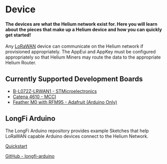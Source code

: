 
# Device 

#### The devices are what the Helium network exist for. Here you will learn about the pieces that make up a Helium device and how you can quickly get started! 

Any [LoRaWAN](https://lora-alliance.org/about-lorawan) device can communicate on the Helium network if provisioned appropriately. The AppEui and AppKey must be configured appropriately so that Helium Miners may route the data to the appropriate Helium Router.

## Currently Supported Development Boards
- <a href="https://www.st.com/en/evaluation-tools/b-l072z-lrwan1.html" target="_blank">B-L072Z-LRWAN1 - STMicroelectronics</a>
- <a href="https://store.mcci.com/collections/iot-building-blocks/products/mcci-catena-4610-integrated-node-for-lorawan-technology" target="_blank">Catena 4610 - MCCI</a>
- <a href="https://www.adafruit.com/product/3178" target="_blank">Feather M0 with RFM95 - Adafruit (Arduino Only)</a>

## LongFi Arduino
The LongFi Arduino repository provides example Sketches that help LoRaWAN capable Arduino devices connect to the Helium Network.

[Quickstart](/device/arduino-quickstart)

<a href="https://github.com/helium/longfi-arduino" target="_blank">GitHub - longfi-arduino</a>
